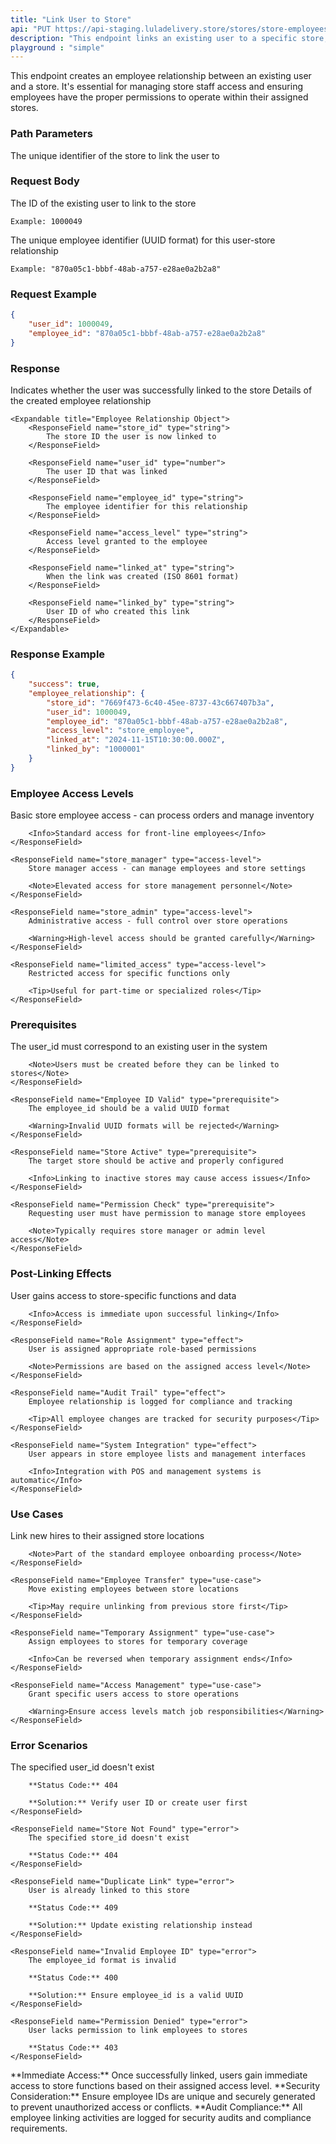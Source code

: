---
title: "Link User to Store"
api: "PUT https://api-staging.luladelivery.store/stores/store-employees/{store_id}"
description: "This endpoint links an existing user to a specific store, establishing their employee relationship and access permissions. This is used to assign employees to stores and grant them appropriate access levels for store operations."
playground : "simple"
---

This endpoint creates an employee relationship between an existing user and a store. It's essential for managing store staff access and ensuring employees have the proper permissions to operate within their assigned stores.

### Path Parameters

<ParamField path="store_id" type="string" required>
    The unique identifier of the store to link the user to
</ParamField>

### Request Body

<ParamField body="user_id" type="number" required>
    The ID of the existing user to link to the store
    
    Example: 1000049
</ParamField>

<ParamField body="employee_id" type="string" required>
    The unique employee identifier (UUID format) for this user-store relationship
    
    Example: "870a05c1-bbbf-48ab-a757-e28ae0a2b2a8"
</ParamField>

### Request Example

```json
{
    "user_id": 1000049,
    "employee_id": "870a05c1-bbbf-48ab-a757-e28ae0a2b2a8"
}
```

### Response

<ResponseField name="success" type="boolean">
    Indicates whether the user was successfully linked to the store
</ResponseField>

<ResponseField name="employee_relationship" type="object">
    Details of the created employee relationship
    
    <Expandable title="Employee Relationship Object">
        <ResponseField name="store_id" type="string">
            The store ID the user is now linked to
        </ResponseField>
        
        <ResponseField name="user_id" type="number">
            The user ID that was linked
        </ResponseField>
        
        <ResponseField name="employee_id" type="string">
            The employee identifier for this relationship
        </ResponseField>
        
        <ResponseField name="access_level" type="string">
            Access level granted to the employee
        </ResponseField>
        
        <ResponseField name="linked_at" type="string">
            When the link was created (ISO 8601 format)
        </ResponseField>
        
        <ResponseField name="linked_by" type="string">
            User ID of who created this link
        </ResponseField>
    </Expandable>
</ResponseField>

### Response Example

```json
{
    "success": true,
    "employee_relationship": {
        "store_id": "7669f473-6c40-45ee-8737-43c667407b3a",
        "user_id": 1000049,
        "employee_id": "870a05c1-bbbf-48ab-a757-e28ae0a2b2a8",
        "access_level": "store_employee",
        "linked_at": "2024-11-15T10:30:00.000Z",
        "linked_by": "1000001"
    }
}
```

### Employee Access Levels

<Accordion title="Available Access Levels">
    <ResponseField name="store_employee" type="access-level">
        Basic store employee access - can process orders and manage inventory
        
        <Info>Standard access for front-line employees</Info>
    </ResponseField>
    
    <ResponseField name="store_manager" type="access-level">
        Store manager access - can manage employees and store settings
        
        <Note>Elevated access for store management personnel</Note>
    </ResponseField>
    
    <ResponseField name="store_admin" type="access-level">
        Administrative access - full control over store operations
        
        <Warning>High-level access should be granted carefully</Warning>
    </ResponseField>
    
    <ResponseField name="limited_access" type="access-level">
        Restricted access for specific functions only
        
        <Tip>Useful for part-time or specialized roles</Tip>
    </ResponseField>
</Accordion>

### Prerequisites

<Accordion title="Before Linking Users">
    <ResponseField name="User Exists" type="prerequisite">
        The user_id must correspond to an existing user in the system
        
        <Note>Users must be created before they can be linked to stores</Note>
    </ResponseField>
    
    <ResponseField name="Employee ID Valid" type="prerequisite">
        The employee_id should be a valid UUID format
        
        <Warning>Invalid UUID formats will be rejected</Warning>
    </ResponseField>
    
    <ResponseField name="Store Active" type="prerequisite">
        The target store should be active and properly configured
        
        <Info>Linking to inactive stores may cause access issues</Info>
    </ResponseField>
    
    <ResponseField name="Permission Check" type="prerequisite">
        Requesting user must have permission to manage store employees
        
        <Note>Typically requires store manager or admin level access</Note>
    </ResponseField>
</Accordion>

### Post-Linking Effects

<Accordion title="What Happens After Linking">
    <ResponseField name="Access Granted" type="effect">
        User gains access to store-specific functions and data
        
        <Info>Access is immediate upon successful linking</Info>
    </ResponseField>
    
    <ResponseField name="Role Assignment" type="effect">
        User is assigned appropriate role-based permissions
        
        <Note>Permissions are based on the assigned access level</Note>
    </ResponseField>
    
    <ResponseField name="Audit Trail" type="effect">
        Employee relationship is logged for compliance and tracking
        
        <Tip>All employee changes are tracked for security purposes</Tip>
    </ResponseField>
    
    <ResponseField name="System Integration" type="effect">
        User appears in store employee lists and management interfaces
        
        <Info>Integration with POS and management systems is automatic</Info>
    </ResponseField>
</Accordion>

### Use Cases

<Accordion title="When to Use This Endpoint">
    <ResponseField name="New Employee Onboarding" type="use-case">
        Link new hires to their assigned store locations
        
        <Note>Part of the standard employee onboarding process</Note>
    </ResponseField>
    
    <ResponseField name="Employee Transfer" type="use-case">
        Move existing employees between store locations
        
        <Tip>May require unlinking from previous store first</Tip>
    </ResponseField>
    
    <ResponseField name="Temporary Assignment" type="use-case">
        Assign employees to stores for temporary coverage
        
        <Info>Can be reversed when temporary assignment ends</Info>
    </ResponseField>
    
    <ResponseField name="Access Management" type="use-case">
        Grant specific users access to store operations
        
        <Warning>Ensure access levels match job responsibilities</Warning>
    </ResponseField>
</Accordion>

### Error Scenarios

<Accordion title="Common Linking Errors">
    <ResponseField name="User Not Found" type="error">
        The specified user_id doesn't exist
        
        **Status Code:** 404
        
        **Solution:** Verify user ID or create user first
    </ResponseField>
    
    <ResponseField name="Store Not Found" type="error">
        The specified store_id doesn't exist
        
        **Status Code:** 404
    </ResponseField>
    
    <ResponseField name="Duplicate Link" type="error">
        User is already linked to this store
        
        **Status Code:** 409
        
        **Solution:** Update existing relationship instead
    </ResponseField>
    
    <ResponseField name="Invalid Employee ID" type="error">
        The employee_id format is invalid
        
        **Status Code:** 400
        
        **Solution:** Ensure employee_id is a valid UUID
    </ResponseField>
    
    <ResponseField name="Permission Denied" type="error">
        User lacks permission to link employees to stores
        
        **Status Code:** 403
    </ResponseField>
</Accordion>

<Info>
**Immediate Access:** Once successfully linked, users gain immediate access to store functions based on their assigned access level.
</Info>

<Warning>
**Security Consideration:** Ensure employee IDs are unique and securely generated to prevent unauthorized access or conflicts.
</Warning>

<Note>
**Audit Compliance:** All employee linking activities are logged for security audits and compliance requirements.
</Note>
